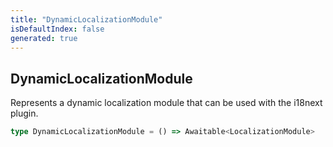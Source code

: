 ```yaml
---
title: "DynamicLocalizationModule"
isDefaultIndex: false
generated: true
---
```



<!-- This file was generated from the CommandKit source. Do not modify. Instead, re-run the "docgen" script -->


## DynamicLocalizationModule

<GenerationInfo sourceFile="packages/i18n/src/i18n.ts" sourceLine="50" packageName="@commandkit/i18n" />

Represents a dynamic localization module that can be used with the i18next plugin.

```ts title="Signature"
type DynamicLocalizationModule = () => Awaitable<LocalizationModule>
```
